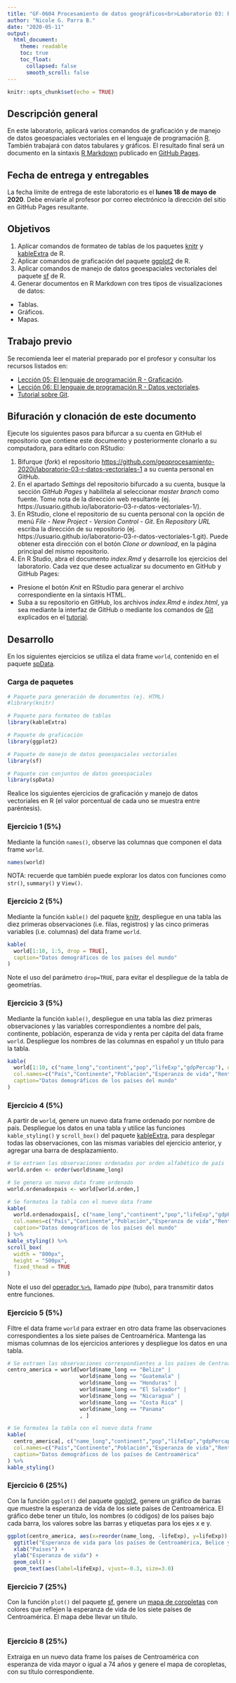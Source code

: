 ---
title: "GF-0604 Procesamiento de datos geográficos<br>Laboratorio 03: R - Datos vectoriales 1"
author: "Nicole G. Parra B."
date: "2020-05-11"
output:
  html_document:
    theme: readable    
    toc: true
    toc_float:
      collapsed: false
      smooth_scroll: false  
---

```{r setup, include=FALSE}
knitr::opts_chunk$set(echo = TRUE)
```

## Descripción general
En este laboratorio, aplicará varios comandos de graficación y de manejo de datos geoespaciales vectoriales en el lenguaje de programación [R](https://www.r-project.org/). También trabajará con datos tabulares y gráficos. El resultado final será un documento en la sintaxis [R Markdown](https://rmarkdown.rstudio.com/) publicado en [GitHub Pages](https://pages.github.com/).

## Fecha de entrega y entregables
La fecha límite de entrega de este laboratorio es el **lunes 18 de mayo de 2020**. Debe enviarle al profesor por correo electrónico la dirección del sitio en GitHub Pages resultante.

## Objetivos
1. Aplicar comandos de formateo de tablas de los paquetes [knitr](https://cran.r-project.org/web/packages/knitr/) y [kableExtra](https://cran.r-project.org/web/packages/kableExtra/) de R.
2. Aplicar comandos de graficación del paquete [ggplot2](https://ggplot2.tidyverse.org/) de R.
3. Aplicar comandos de manejo de datos geoespaciales vectoriales del paquete [sf](https://cran.r-project.org/web/packages/sf/) de R.
4. Generar documentos en R Markdown con tres tipos de visualizaciones de datos:
  - Tablas.
  - Gráficos.
  - Mapas.

## Trabajo previo
Se recomienda leer el material preparado por el profesor y consultar los recursos listados en:

* [Lección 05: El lenguaje de programación R - Graficación](https://geoprocesamiento-2020i.github.io/leccion-05-r-graficacion/).
* [Lección 06: El lenguaje de programación R - Datos vectoriales](https://geoprocesamiento-2020i.github.io/leccion-06-r-datos-vectoriales/).
* [Tutorial sobre Git](https://geoprocesamiento-2020i.github.io/tutorial-git/).

## Bifuración y clonación de este documento
Ejecute los siguientes pasos para bifurcar a su cuenta en GitHub el repositorio que contiene este documento y posteriormente clonarlo a su computadora, para editarlo con RStudio:

1. Bifurque (_fork_) el repositorio [https://github.com/geoprocesamiento-2020i/laboratorio-03-r-datos-vectoriales-1](https://github.com/geoprocesamiento-2020i/laboratorio-03-r-datos-vectoriales-1) a su cuenta personal en GitHub.
2. En el apartado _Settings_ del repositorio bifurcado a su cuenta, busque la sección _GitHub Pages_ y habilítela al seleccionar _master branch_ como fuente. Tome nota de la dirección web resultante (ej. https://usuario.github.io/laboratorio-03-r-datos-vectoriales-1/).
3. En RStudio, clone el repositorio de su cuenta personal con la opción de menú _File - New Project - Version Control - Git_. En _Repository URL_ escriba la dirección de su repositorio (ej. https://usuario.github.io/laboratorio-03-r-datos-vectoriales-1.git). Puede obtener esta dirección con el botón _Clone or download_, en la página principal del mismo repositorio.
4. En R Studio, abra el documento _index.Rmd_ y desarrolle los ejercicios del laboratorio. Cada vez que desee actualizar su documento en GitHub y GitHub Pages:
  - Presione el botón _Knit_ en RStudio para generar el archivo correspondiente en la sintaxis HTML.
  - Suba a su repositorio en GitHub, los archivos _index.Rmd_ e _index.html_, ya sea mediante la interfaz de GitHub o mediante los comandos de [Git](https://git-scm.com/) explicados en el [tutorial](https://geoprocesamiento-2020i.github.io/tutorial-git/).

## Desarrollo
En los siguientes ejercicios se utiliza el data frame ```world```, contenido en el paquete [spData](https://cran.r-project.org/web/packages/spData/).

### Carga de paquetes
```{r}
# Paquete para generación de documentos (ej. HTML)
#library(knitr)

# Paquete para formateo de tablas
library(kableExtra)

# Paquete de graficación
library(ggplot2)

# Paquete de manejo de datos geoespaciales vectoriales
library(sf)

# Paquete con conjuntos de datos geoespaciales
library(spData)
```

Realice los siguientes ejercicios de graficación y manejo de datos vectoriales en R (el valor porcentual de cada uno se muestra entre paréntesis).

### Ejercicio 1 (5%)
Mediante la función ```names()```, observe las columnas que componen el data frame ```world```.
```{r}
names(world)
```
NOTA: recuerde que también puede explorar los datos con funciones como ```str()```, ```summary()``` y ```View()```.

### Ejercicio 2 (5%)
Mediante la función ```kable()``` del paquete [knitr](https://cran.r-project.org/web/packages/knitr/), despliegue en una tabla las diez primeras observaciones (i.e. filas, registros) y las cinco primeras variables (i.e. columnas) del data frame  ```world```.
```{r}
kable(
  world[1:10, 1:5, drop = TRUE], 
  caption="Datos demográficos de los países del mundo"
)
```
Note el uso del parámetro ```drop=TRUE```, para evitar el despliegue de la tabla de geometrías.

### Ejercicio 3 (5%)
Mediante la función ```kable()```, despliegue en una tabla las diez primeras observaciones y las variables correspondientes a nombre del país, continente, población, esperanza de vida y renta per cápita del data frame  ```world```. Despliegue los nombres de las columnas en español y un título para la tabla.
```{r}
kable(
  world[1:10, c("name_long","continent","pop","lifeExp","gdpPercap"), drop = TRUE], 
  col.names=c("País","Continente","Población","Esperanza de vida","Renta per cápita"),  
  caption="Datos demográficos de los países del mundo"
)
```

### Ejercicio 4 (5%)
A partir de ```world```, genere un nuevo data frame ordenado por nombre de país. Despliegue los datos en una tabla y utilice las funciones ```kable_styling()``` y ```scroll_box()``` del paquete [kableExtra](https://cran.r-project.org/web/packages/kableExtra/), para desplegar todas las observaciones, con las mismas variables del ejercicio anterior, y agregar una barra de desplazamiento.
```{r}
# Se extraen las observaciones ordenadas por orden alfabético de país
world.orden <- order(world$name_long)

# Se genera un nuevo data frame ordenado
world.ordenadoxpais <- world[world.orden,]

# Se formatea la tabla con el nuevo data frame
kable(
  world.ordenadoxpais[, c("name_long","continent","pop","lifeExp","gdpPercap"), drop = TRUE], 
  col.names=c("País","Continente","Población","Esperanza de vida","Renta per cápita"),  
  caption="Datos demográficos de los países del mundo"
) %>%
kable_styling() %>%
scroll_box(
  width = "800px", 
  height = "500px", 
  fixed_thead = TRUE
)
```
Note el uso del [operador ```%>%```](https://www.datacamp.com/community/tutorials/pipe-r-tutorial), llamado _pipe_ (tubo), para transmitir datos entre funciones.

### Ejercicio 5 (5%)
Filtre el data frame ```world``` para extraer en otro data frame las observaciones correspondientes a los siete países de Centroamérica. Mantenga las mismas columnas de los ejercicios anteriores y despliegue los datos en una tabla.
```{r}
# Se extraen las observaciones correspondientes a los países de Centroamérica
centro_america = world[world$name_long == "Belize" |
                       world$name_long == "Guatemala" |
                       world$name_long == "Honduras" |
                       world$name_long == "El Salvador" |
                       world$name_long == "Nicaragua" |
                       world$name_long == "Costa Rica" |
                       world$name_long == "Panama"
                       , ]

# Se formatea la tabla con el nuevo data frame
kable(
  centro_america[, c("name_long","continent","pop","lifeExp","gdpPercap"), drop = TRUE], 
  col.names=c("País","Continente","Población","Esperanza de vida","Renta per cápita"),  
  caption="Datos demográficos de los países de Centroamérica"
) %>%
kable_styling()
```

### Ejercicio 6 (25%)
Con la función ```ggplot()``` del paquete [ggplot2](https://ggplot2.tidyverse.org/), genere un gráfico de barras que muestre la esperanza de vida de los siete países de Centroamérica. El gráfico debe tener un título, los nombres (o códigos) de los países bajo cada barra, los valores sobre las barras y etiquetas para los ejes x e y.
```{r}
ggplot(centro_america, aes(x=reorder(name_long, -lifeExp), y=lifeExp)) +
  ggtitle("Esperanza de vida para los países de Centroamérica, Belice y Panama") +
  xlab("Países") + 
  ylab("Esperanza de vida") +  
  geom_col() +
  geom_text(aes(label=lifeExp), vjust=-0.3, size=3.0)
```

### Ejercicio 7 (25%)
Con la función ```plot()``` del paquete [sf](https://cran.r-project.org/web/packages/sf/index.html), genere un [mapa de coropletas](https://en.wikipedia.org/wiki/Choropleth_map) con colores que reflejen la esperanza de vida de los siete países de Centroamérica. El mapa debe llevar un título.
```{r}
```

### Ejercicio 8 (25%)
Extraiga en un nuevo data frame los países de Centroamérica con esperanza de vida mayor o igual a 74 años y genere el mapa de coropletas, con su título correspondiente.
```{r}
```